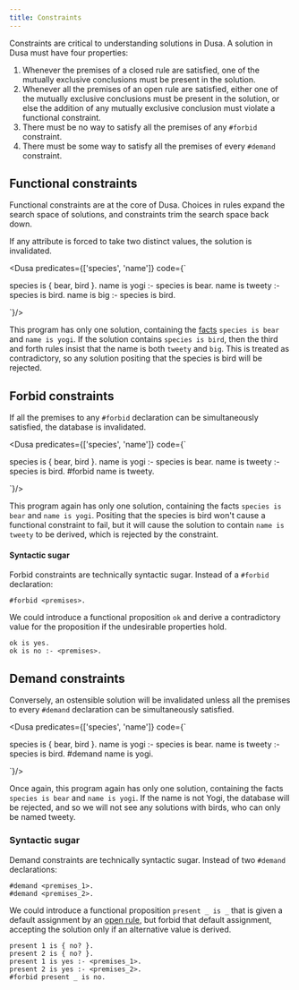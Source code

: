 ```yaml
---
title: Constraints
---
```



Constraints are critical to understanding solutions in Dusa. A solution in Dusa must
have four properties:

1. Whenever the premises of a closed rule are satisfied, one of the mutually exclusive
   conclusions must be present in the solution.
2. Whenever all the premises of an open rule are satisfied, either one of the mutually
   exclusive conclusions must be present in the solution, or else the addition of any
   mutually exclusive conclusion must violate a functional constraint.
3. There must be no way to satisfy all the premises of any `#forbid` constraint.
4. There must be some way to satisfy all the premises of every `#demand` constraint.

## Functional constraints

Functional constraints are at the core of Dusa. Choices in rules expand the search
space of solutions, and constraints trim the search space back down.

If any attribute is forced to take two distinct values, the solution is invalidated.

<Dusa predicates={['species', 'name']} code={`

species is { bear, bird }.
name is yogi :- species is bear.
name is tweety :- species is bird.
name is big :- species is bird.

`}/>

This program has only one solution, containing the [facts](/docs/language/facts/)
`species is bear` and `name is yogi`. If the solution contains `species is bird`,
then the third and forth rules insist that the name is both `tweety` and `big`. This
is treated as contradictory, so any solution positing that the species is bird will be
rejected.

## Forbid constraints

If all the premises to any `#forbid` declaration can be simultaneously satisfied, the
database is invalidated.

<Dusa predicates={['species', 'name']} code={`

species is { bear, bird }.
name is yogi :- species is bear.
name is tweety :- species is bird.
#forbid name is tweety.

`}/>

This program again has only one solution, containing the facts `species is bear` and
`name is yogi`. Positing that the species is bird won't cause a functional constraint
to fail, but it will cause the solution to contain `name is tweety` to be derived,
which is rejected by the constraint.

#### Syntactic sugar

Forbid constraints are technically syntactic sugar. Instead of a `#forbid` declaration:

```
#forbid <premises>.
```

We could introduce a functional proposition `ok` and derive a contradictory
value for the proposition if the undesirable properties hold.

```
ok is yes.
ok is no :- <premises>.
```

## Demand constraints

Conversely, an ostensible solution will be invalidated unless all the premises to
every `#demand` declaration can be simultaneously satisfied.

<Dusa predicates={['species', 'name']} code={`

species is { bear, bird }.
name is yogi :- species is bear.
name is tweety :- species is bird.
#demand name is yogi.

`}/>

Once again, this program again has only one solution, containing the facts
`species is bear` and `name is yogi`. If the name is not Yogi, the database will
be rejected, and so we will not see any solutions with birds, who can only be named
tweety.

### Syntactic sugar

Demand constraints are technically syntactic sugar. Instead of two `#demand`
declarations:

```
#demand <premises_1>.
#demand <premises_2>.
```

We could introduce a functional proposition `present _ is _` that is given a default
assignment by an [open rule](/docs/language/rules), but forbid that default assignment,
accepting the solution only if an alternative value is derived.

```
present 1 is { no? }.
present 2 is { no? }.
present 1 is yes :- <premises_1>.
present 2 is yes :- <premises_2>.
#forbid present _ is no.
```
